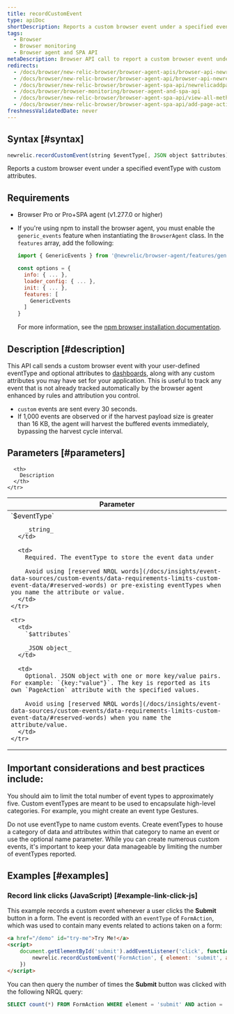 ```yaml
---
title: recordCustomEvent
type: apiDoc
shortDescription: Reports a custom browser event under a specified eventType with custom attributes.
tags:
  - Browser
  - Browser monitoring
  - Browser agent and SPA API
metaDescription: Browser API call to report a custom browser event under a specified eventType with custom attributes.
redirects:
  - /docs/browser/new-relic-browser/browser-agent-apis/browser-api-newrelicaddpageaction
  - /docs/browser/new-relic-browser/browser-agent-api/browser-api-newrelicaddpageaction
  - /docs/browser/new-relic-browser/browser-agent-spa-api/newrelicaddpageaction-browser-agent-api
  - /docs/browser/browser-monitoring/browser-agent-and-spa-api
  - /docs/browser/new-relic-browser/browser-agent-spa-api/view-all-methods
  - /docs/browser/new-relic-browser/browser-agent-spa-api/add-page-action
freshnessValidatedDate: never
---
```


## Syntax [#syntax]

```js
newrelic.recordCustomEvent(string $eventType[, JSON object $attributes])
```

Reports a custom browser event under a specified eventType with custom attributes.

## Requirements

* Browser Pro or Pro+SPA agent (v1.277.0 or higher)
* If you're using npm to install the browser agent, you must enable the `generic_events` feature when instantiating the `BrowserAgent` class. In the `features` array, add the following:

  ```js
  import { GenericEvents } from '@newrelic/browser-agent/features/generic_events';

  const options = {
    info: { ... },
    loader_config: { ... },
    init: { ... },
    features: [
      GenericEvents
    ]
  }
  ```

  For more information, see the [npm browser installation documentation](https://www.npmjs.com/package/@newrelic/browser-agent#new-relic-browser-agent).

## Description [#description]

This API call sends a custom browser event with your user-defined eventType and optional attributes to [dashboards](/docs/query-your-data/explore-query-data/dashboards/introduction-new-relic-one-dashboards), along with any custom attributes you may have set for your application. This is useful to track any event that is not already tracked automatically by the browser agent enhanced by rules and attribution you control.

* `custom` events are sent every 30 seconds.
* If 1,000 events are observed or if the harvest payload size is greater than 16 KB, the agent will harvest the buffered events immediately, bypassing the harvest cycle interval.

## Parameters [#parameters]

<table>
  <thead>
    <tr>
      <th width="25%">
        Parameter
      </th>

      <th>
        Description
      </th>
    </tr>
  </thead>

  <tbody>
    <tr>
      <td>
        `$eventType`

        _string_
      </td>

      <td>
        Required. The eventType to store the event data under

        Avoid using [reserved NRQL words](/docs/insights/event-data-sources/custom-events/data-requirements-limits-custom-event-data/#reserved-words) or pre-existing eventTypes when you name the attribute or value.
      </td>
    </tr>

    <tr>
      <td>
        `$attributes`

        _JSON object_
      </td>

      <td>
        Optional. JSON object with one or more key/value pairs. For example: `{key:"value"}`. The key is reported as its own `PageAction` attribute with the specified values.

        Avoid using [reserved NRQL words](/docs/insights/event-data-sources/custom-events/data-requirements-limits-custom-event-data/#reserved-words) when you name the attribute/value.
      </td>
    </tr>
  </tbody>
</table>

## Important considerations and best practices include:

You should aim to limit the total number of event types to approximately five. Custom eventTypes are meant to be used to encapsulate high-level categories. For example, you might create an event type Gestures.

Do not use eventType to name custom events. Create eventTypes to house a category of data and attributes within that category to name an event or use the optional name parameter. While you can create numerous custom events, it's important to keep your data manageable by limiting the number of eventTypes reported.

## Examples [#examples]

### Record link clicks (JavaScript) [#example-link-click-js]

This example records a custom event whenever a user clicks the <DNT>**Submit**</DNT> button in a form. The event is recorded with an `eventType` of `FormAction`, which was used to contain many events related to actions taken on a form:

```html
<a href="/demo" id="try-me">Try Me!</a>
<script>
    document.getElementById('submit').addEventListener('click', function(e) {
        newrelic.recordCustomEvent('FormAction', { element: 'submit', action: 'click' });
    })
</script>
```

You can then query the number of times the <DNT>**Submit**</DNT> button was clicked with the following NRQL query:

```sql
SELECT count(*) FROM FormAction WHERE element = 'submit' AND action = 'click' SINCE 1 hour ago
```

